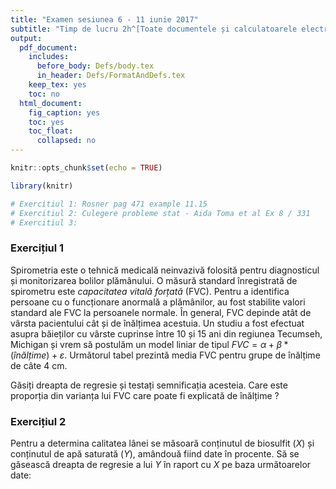 ```yaml
---
title: "Examen sesiunea 6 - 11 iunie 2017"
subtitle: "Timp de lucru 2h^[Toate documentele și calculatoarele electronice de mână sunt autorizate. Computerele personale, telefoanele mobile/smartwatch-urile sunt **strict interzise**.]"
output:
  pdf_document:
    includes:
      before_body: Defs/body.tex
      in_header: Defs/FormatAndDefs.tex
    keep_tex: yes
    toc: no
  html_document:
    fig_caption: yes
    toc: yes
    toc_float:
      collapsed: no
---
```


```r
knitr::opts_chunk$set(echo = TRUE)

library(knitr)

# Exercitiul 1: Rosner pag 471 example 11.15
# Exercitiul 2: Culegere probleme stat - Aida Toma et al Ex 8 / 331
# Exercitiul 3: 
```

<style type="text/css">
.table {
    margin: auto;
    width: 40%;

}

</style>

### Exercițiul 1

Spirometria este o tehnică medicală neinvazivă folosită pentru diagnosticul și monitorizarea bolilor plămânului. O măsură standard înregistrată de spirometru este *capacitatea vitală forțată* (FVC). Pentru a identifica persoane cu o funcționare anormală a plămânilor, au fost stabilite valori standard ale FVC la persoanele normale. În general, FVC depinde atât de vârsta pacientului cât și de înălțimea acestuia. Un studiu a fost efectuat asupra băieților cu vârste cuprinse între 10 și 15 ani din regiunea Tecumseh, Michigan și vrem să postulăm un model liniar de tipul $FVC = \alpha + \beta*(înălțime) + \varepsilon$. Următorul tabel prezintă media FVC pentru grupe de înălțime de câte 4 cm. 

Găsiți dreapta de regresie și testați semnificația acesteia. Care este proporția din varianța lui FVC care poate fi explicată de înălțime ? 


\begin{center}
\begin{table}[ht]
\centering
  \begin{tabular}{cccc}
  \toprule
    Inaltime & Medie FVC & Inaltime & Medie FVC\\
    (cm) & (L) & (cm) & (L)\\
  \midrule
    134 & 1.7 & 158 & 2.7\\
    138 & 1.9 & 162 & 3.0\\
    142 & 2.0 & 166 & 3.1\\
    146 & 2.1 & 170 & 3.4\\
    150 & 2.2 & 174 & 3.8\\
    154 & 2.5 & 178 & 3.9\\
  \bottomrule
    
  \end{tabular}
\end{table}
\end{center}

### Exercițiul 2

Pentru a determina calitatea lânei se măsoară conținutul de biosulfit ($X$) și conținutul de apă saturată ($Y$), amândouă fiind date în procente. Să se găsească dreapta de regresie a lui $Y$ în raport cu $X$ pe baza următoarelor date:

\begin{center}
\begin{table}[ht]
\centering
  \begin{tabular}{c|cccccccc}
    $x_i$ & 10 & 15 & 30 & 40 & 50 & 55 & 80 & 100\\
    \hline
    $y_i$ & 50 & 46 & 43 & 43 & 36 & 39 & 37 & 33
  \end{tabular}
\end{table}
\end{center}

